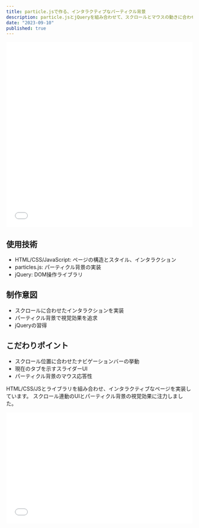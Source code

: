 ```yaml
---
title: particle.jsで作る、インタラクティブなパーティクル背景
description: particle.jsとjQueryを組み合わせて、スクロールとマウスの動きに合わせて変化するパーティクル背景を作成しました。
date: "2023-09-10"
published: true
---
```


<iframe width="100%" height="500" src="//jsfiddle.net/prodouga/o1cnv5qu/5/embedded/result/" allowfullscreen="allowfullscreen" allowpaymentrequest frameborder="0"></iframe>

## 使用技術

- HTML/CSS/JavaScript: ページの構造とスタイル、インタラクション
- particles.js: パーティクル背景の実装
- jQuery: DOM操作ライブラリ

## 制作意図

- スクロールに合わせたインタラクションを実装
- パーティクル背景で視覚効果を追求
- jQueryの習得

## こだわりポイント

- スクロール位置に合わせたナビゲーションバーの挙動
- 現在のタブを示すスライダーUI
- パーティクル背景のマウス応答性

HTML/CSS/JSとライブラリを組み合わせ、インタラクティブなページを実装しています。
スクロール連動のUIとパーティクル背景の視覚効果に注力しました。

<iframe width="100%" height="300" src="//jsfiddle.net/prodouga/o1cnv5qu/5/embedded/js,html,css/dark/" allowfullscreen="allowfullscreen" allowpaymentrequest frameborder="0"></iframe>

